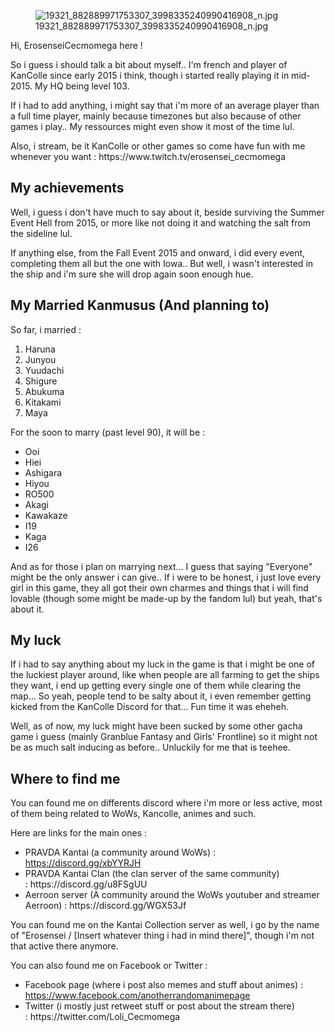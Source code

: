 [[File:19321_882889971753307_3998335240990416908_n.jpg|thumb]]

Hi, ErosenseiCecmomega here !

So i guess i should talk a bit about myself.. I'm french and player of KanColle since early 2015 i think, though i started really playing it in mid-2015. My HQ being level 103.

If i had to add anything, i might say that i'm more of an average player than a full time player, mainly because timezones but also because of other games i play.. My ressources might even show it most of the time lul.

Also, i stream, be it KanColle or other games so come have fun with me whenever you want : https://www.twitch.tv/erosensei_cecmomega
==My achievements==
Well, i guess i don't have much to say about it, beside surviving the Summer Event Hell from 2015, or more like not doing it and watching the salt from the sideline lul.

If anything else, from the Fall Event 2015 and onward, i did every event, completing them all but the one with Iowa.. But well, i wasn't interested in the ship and i'm sure she will drop again soon enough hue.

==My Married Kanmusus (And planning to)==
So far, i married :

# Haruna
# Junyou
# Yuudachi
# Shigure
# Abukuma
# Kitakami
# Maya
For the soon to marry (past level 90), it will be :
* Ooi
* Hiei
* Ashigara
* Hiyou
* RO500
* Akagi
* Kawakaze
* I19
* Kaga
* I26
And as for those i plan on marrying next... I guess that saying "Everyone" might be the only answer i can give.. If i were to be honest, i just love every girl in this game, they all got their own charmes and things that i will find lovable (though some might be made-up by the fandom lul) but yeah, that's about it.
== My luck==
If i had to say anything about my luck in the game is that i might be one of the luckiest player around, like when people are all farming to get the ships they want, i end up getting every single one of them while clearing the map... So yeah, people tend to be salty about it, i even remember getting kicked from the KanColle Discord for that... Fun time it was eheheh.

Well, as of now, my luck might have been sucked by some other gacha game i guess (mainly Granblue Fantasy and Girls' Frontline) so it might not be as much salt inducing as before.. Unluckily for me that is teehee.
==Where to find me ==
You can found me on differents discord where i'm more or less active, most of them being related to WoWs, Kancolle, animes and such.

Here are links for the main ones :
*PRAVDA Kantai (a community around WoWs) : https://discord.gg/xbYYRJH
*PRAVDA Kantai Clan (the clan server of the same community) : https://discord.gg/u8FSgUU
*Aerroon server (A community around the WoWs youtuber and streamer Aerroon) : https://discord.gg/WGX53Jf
You can found me on the Kantai Collection server as well, i go by the name of "Erosensei / [Insert whatever thing i had in mind there]", though i'm not that active there anymore.

You can also found me on Facebook or Twitter :
*Facebook page (where i post also memes and stuff about animes) : https://www.facebook.com/anotherrandomanimepage
*Twitter (i mostly just retweet stuff or post about the stream there) : https://twitter.com/Loli_Cecmomega